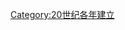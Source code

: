 {{estcat|190|3|1899|1910}}
{{Commons cat|1903 establishments}}
[[Category:20世纪各年建立|Category:20世纪各年建立]]